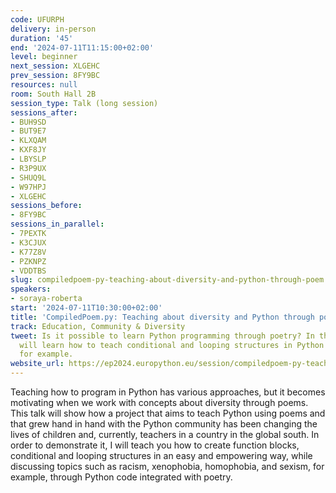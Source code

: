 ```yaml
---
code: UFURPH
delivery: in-person
duration: '45'
end: '2024-07-11T11:15:00+02:00'
level: beginner
next_session: XLGEHC
prev_session: 8FY9BC
resources: null
room: South Hall 2B
session_type: Talk (long session)
sessions_after:
- BUH9SD
- BUT9E7
- KLXQAM
- KXF8JY
- LBYSLP
- R3P9UX
- SHUQ9L
- W97HPJ
- XLGEHC
sessions_before:
- 8FY9BC
sessions_in_parallel:
- 7PEXTK
- K3CJUX
- K77Z8V
- PZKNPZ
- VDDTBS
slug: compiledpoem-py-teaching-about-diversity-and-python-through-poem
speakers:
- soraya-roberta
start: '2024-07-11T10:30:00+02:00'
title: 'CompiledPoem.py: Teaching about diversity and Python through poem'
track: Education, Community & Diversity
tweet: Is it possible to learn Python programming through poetry? In this talk, you
  will learn how to teach conditional and looping structures in Python with diversity,
  for example.
website_url: https://ep2024.europython.eu/session/compiledpoem-py-teaching-about-diversity-and-python-through-poem
---
```


Teaching how to program in Python has various approaches, but it becomes motivating when we work with concepts about diversity through poems. This talk will show how a project that aims to teach Python using poems and that grew hand in hand with the Python community has been changing the lives of children and, currently, teachers in a country in the global south. In order to demonstrate it, I will teach you how to create function blocks, conditional and looping structures in an easy and empowering way, while discussing topics such as racism, xenophobia, homophobia, and sexism, for example, through Python code integrated with poetry.
